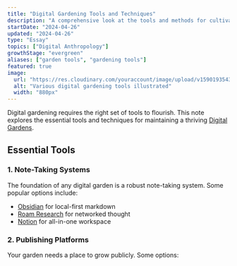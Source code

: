 ```yaml
---
title: "Digital Gardening Tools and Techniques"
description: "A comprehensive look at the tools and methods for cultivating your digital garden"
startDate: "2024-04-26"
updated: "2024-04-26"
type: "Essay"
topics: ["Digital Anthropology"]
growthStage: "evergreen"
aliases: ["garden tools", "gardening tools"]
featured: true
image: 
  url: "https://res.cloudinary.com/youraccount/image/upload/v1590193543/notes/garden-tools.png"
  alt: "Various digital gardening tools illustrated"
  width: "880px"
---
```



Digital gardening requires the right set of tools to flourish. This note explores the essential tools and techniques for maintaining a thriving [Digital Gardens](/notes/digital-gardens).

## Essential Tools

### 1. Note-Taking Systems

<RemoteImage
  src="https://res.cloudinary.com/dg3gyk0gu/image/upload/c_scale,w_1457/v1590193543/maggieappleton.com/notes/datatags.png"
  alt="Example of a note-taking system with colored tags"
  width="880px"
/>

The foundation of any digital garden is a robust note-taking system. Some popular options include:
- [Obsidian](/notes/obsidian) for local-first markdown
- [Roam Research](/notes/roam-research) for networked thought
- [Notion](/notes/notion) for all-in-one workspace

### 2. Publishing Platforms

Your garden needs a place to grow publicly. Some options:




